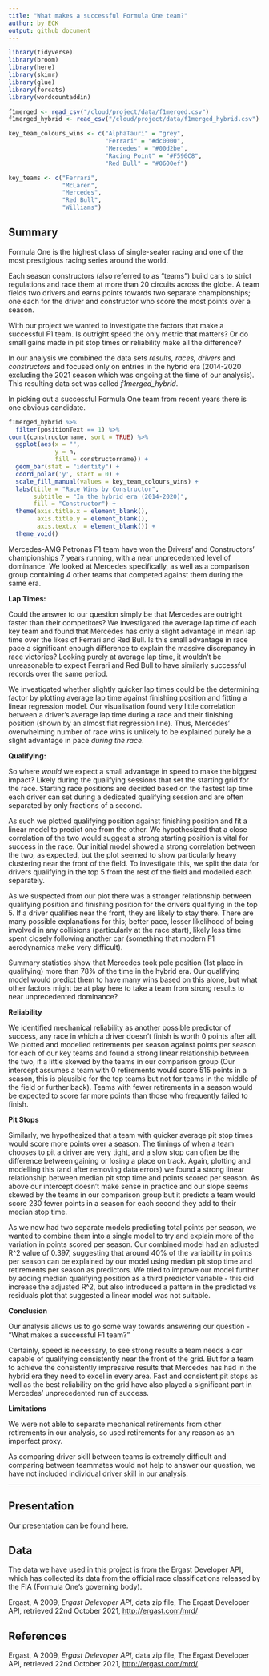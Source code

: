 ```yaml
---
title: "What makes a successful Formula One team?"
author: by ECK
output: github_document
---
```


```r
library(tidyverse)
library(broom)
library(here)
library(skimr)
library(glue)
library(forcats)
library(wordcountaddin)

f1merged <- read_csv("/cloud/project/data/f1merged.csv")
f1merged_hybrid <- read_csv("/cloud/project/data/f1merged_hybrid.csv")

key_team_colours_wins <- c("AlphaTauri" = "grey",
                           "Ferrari" = "#dc0000",
                           "Mercedes" = "#00d2be",
                           "Racing Point" = "#F596C8",
                           "Red Bull" = "#0600ef")

key_teams <- c("Ferrari", 
               "McLaren",
               "Mercedes",
               "Red Bull",
               "Williams")
```


## Summary

Formula One is the highest class of single-seater racing and one of the most prestigious racing series around the world. 

Each season constructors (also referred to as "teams") build cars to strict regulations and race them at more than 20 circuits across the globe. A team fields two drivers and earns points towards two separate championships; one each for the driver and constructor who score the most points over a season.

With our project we wanted to investigate the factors that make a successful F1 team. Is outright speed the only metric that matters? Or do small gains made in pit stop times or reliability make all the difference?

In our analysis we combined the data sets *results, races, drivers* and *constructors* and focused only on entries in the hybrid era (2014-2020 excluding the 2021 season which was ongoing at the time of our analysis). This resulting data set was called *f1merged_hybrid*.

In picking out a successful Formula One team from recent years there is one obvious candidate.

```r

f1merged_hybrid %>%
  filter(positionText == 1) %>%
count(constructorname, sort = TRUE) %>% 
  ggplot(aes(x = "",
             y = n,
             fill = constructorname)) +
  geom_bar(stat = "identity") + 
  coord_polar('y', start = 0) +
  scale_fill_manual(values = key_team_colours_wins) +
  labs(title = "Race Wins by Constructor",
       subtitle = "In the hybrid era (2014-2020)",
       fill = "Constructor") +
  theme(axis.title.x = element_blank(),
        axis.title.y = element_blank(),
        axis.text.x  = element_blank()) +
  theme_void()
```

Mercedes-AMG Petronas F1 team have won the Drivers' and Constructors' championships 7 years running, with a near unprecedented level of dominance. We looked at Mercedes specifically, as well as a comparison group containing 4 other teams that competed against them during the same era.

**Lap Times:**

Could the answer to our question simply be that Mercedes are outright faster than their competitors? We investigated the average lap time of each key team and found that Mercedes has only a slight advantage in mean lap time over the likes of Ferrari and Red Bull. Is this small advantage in race pace a significant enough difference to explain the massive discrepancy in race victories? Looking purely at average lap time, it wouldn't be unreasonable to expect Ferrari and Red Bull to have similarly successful records over the same period. 

We investigated whether slightly quicker lap times could be the determining factor by plotting average lap time against finishing position and fitting a linear regression model. Our visualisation found very little correlation between a driver's average lap time during a race and their finishing position (shown by an almost flat regression line). Thus, Mercedes' overwhelming number of race wins is unlikely to be explained purely be a slight advantage in pace *during the race*.

**Qualifying:**

So where *would* we expect a small advantage in speed to make the biggest impact? Likely during the qualifying sessions that set the starting grid for the race. Starting race positions are decided based on the fastest lap time each driver can set during a dedicated qualifying session and are often separated by only fractions of a second. 

As such we plotted qualifying position against finishing position and fit a linear model to predict one from the other. We hypothesized that a close correlation of the two would suggest a strong starting position is vital for success in the race. 
Our initial model showed a strong correlation between the two, as expected, but the plot seemed to show particularly heavy clustering near the front of the field. To investigate this, we split the data for drivers qualifying in the top 5 from the rest of the field and modelled each separately.

As we suspected from our plot there was a stronger relationship between qualifying position and finishing position for the drivers qualifying in the top 5. If a driver qualifies near the front, they are likely to stay there. There are many possible explanations for this; better pace, lesser likelihood of being involved in any collisions (particularly at the race start), likely less time spent closely following another car (something that modern F1 aerodynamics make very difficult).

Summary statistics show that Mercedes took pole position (1st place in qualifying) more than 78% of the time in the hybrid era. Our qualifying model would predict them to have many wins based on this alone, but what other factors might be at play here to take a team from strong results to near unprecedented dominance?

**Reliability**

We identified mechanical reliability as another possible predictor of success, any race in which a driver doesn't finish is worth 0 points after all. We plotted and modelled retirements per season against points per season for each of our key teams and found a strong linear relationship between the two, if  a little skewed by the teams in our comparison group (Our intercept assumes a team with 0 retirements would score 515 points in a season, this is plausible for the top teams but not for teams in the middle of the field or further back). Teams with fewer retirements in a season would be expected to score far more points than those who frequently failed to finish.



**Pit Stops**

Similarly, we hypothesized that a team with quicker average pit stop times would score more points over a season. The timings of when a team chooses to pit a driver are very tight, and a slow stop can often be the difference between gaining or losing a place on track. Again, plotting and modelling this (and after removing data errors) we found a strong linear relationship between median pit stop time and points scored per season. As above our intercept doesn't make sense in practice and our slope seems skewed by the teams in our comparison group but it predicts a team would score 230 fewer points in a season for each second they add to their median stop time.


As we now had two separate models predicting total points per season, we wanted to combine them into a single model to try and explain more of the variation in points scored per season. Our combined model had an adjusted R^2 value of 0.397, suggesting that around 40% of the variability in points per season can be explained by our model using median pit stop time and retirements per season as predictors. We tried to improve our model further by adding median qualifying position as a third predictor variable - this did increase the adjusted R^2, but also introduced a pattern in the predicted vs residuals plot that suggested a linear model was not suitable.



**Conclusion**

Our analysis allows us to go some way towards answering our question - "What makes a successful F1 team?"

Certainly, speed is necessary, to see strong results a team needs a car capable of qualifying consistently near the front of the grid. But for a team to achieve the consistently impressive results that Mercedes has had in the hybrid era they need to excel in every area. Fast and consistent pit stops as well as the best reliability on the grid have also played a significant part in Mercedes' unprecedented run of success.


**Limitations**

We were not able to separate mechanical retirements from other retirements in our analysis, so used retirements for any reason as an imperfect proxy.

As comparing driver skill between teams is extremely difficult and comparing between teammates would not help to answer our question, we have not included individual driver skill in our analysis.










----------------------



## Presentation

Our presentation can be found [here](presentation/presentation.html).

## Data 

The data we have used in this project is from the Ergast Developer API, which has collected its data from the official race classifications released by the FIA (Formula One's governing body).

Ergast, A 2009, *Ergast Delevoper API*, data zip file,
The Ergast Developer API,
retrieved 22nd October 2021, <http://ergast.com/mrd/>

## References

Ergast, A 2009, *Ergast Delevoper API*, data zip file,
The Ergast Developer API,
retrieved 22nd October 2021, <http://ergast.com/mrd/>

